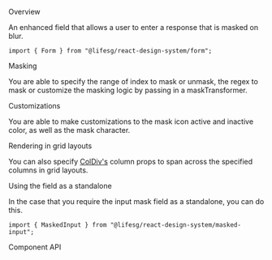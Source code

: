 
<Meta of={FormMaskedInputStories} />

<Title>Form.MaskedInput</Title>

<Secondary>Overview</Secondary>

An enhanced field that allows a user to enter a response that is masked on blur.

```tsx
import { Form } from "@lifesg/react-design-system/form";
```

<Canvas of={FormMaskedInputStories.Default} />

<Heading3>Masking</Heading3>

You are able to specify the range of index to mask or unmask, the regex to mask or customize the masking logic by passing in a maskTransformer.

<Canvas of={FormMaskedInputStories.Masking} />

<Heading3>Customizations</Heading3>

You are able to make customizations to the mask icon active and inactive color, as well as the mask character.

<Canvas of={FormMaskedInputStories.WithCustomizations} />

<Heading3>Rendering in grid layouts</Heading3>

You can also specify [ColDiv's](/docs/getting-started-layout-column-divs--column-divs)
column props to span across the specified columns in grid layouts.

<Canvas of={FormMaskedInputStories.RenderingInGridLayout} />

<Heading3>Using the field as a standalone</Heading3>

In the case that you require the input mask field as a standalone, you can do this.

```tsx
import { MaskedInput } from "@lifesg/react-design-system/masked-input";
```

<Canvas of={FormMaskedInputStories.StandaloneUsage} />

<Secondary>Component API</Secondary>

<PropsTable />
